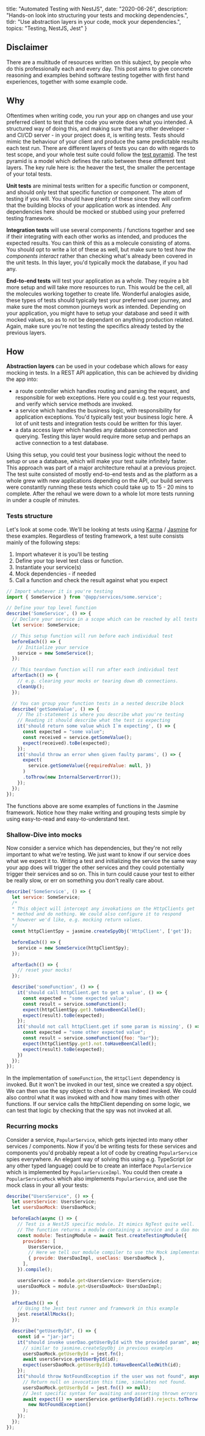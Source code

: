 
  title: "Automated Testing with NestJS",
  date: "2020-06-26",
  description: "Hands-on look into structuring your tests and mocking dependencies.",
  tldr: "Use abstraction layers in your code, mock your dependencies.",
  topics: "Testing, NestJS, Jest"
}



## Disclaimer

There are a multitude of resources written on this subject, by people who do this professionally each and every day. This post aims to give concrete reasoning and examples behind software testing together with first hand experiences, together with some example code.

## Why

Oftentimes when writing code, you run your app on changes and use your preferred client to test that the code you wrote does what you intended. A structured way of doing this, and making sure that any other developer - and CI/CD server - in your project does it, is writing tests. Tests should mimic the behaviour of your client and produce the same predictable results each test run. There are different layers of tests you can do with regards to test scope, and your whole test suite could follow the [test pyramid](https://martinfowler.com/articles/practical-test-pyramid.html#TheTestPyramid). The test pyramid is a model which defines the ratio between these different test layers. The key rule here is: the heaver the test, the smaller the percentage of your total tests.

**Unit tests** are minimal tests written for a specific function or component, and should only test that specific function or component. The atom of testing if you will. You should have plenty of these since they will confirm that the building blocks of your application work as intended. Any dependencies here should be mocked or stubbed using your preferred testing framework.

**Integration tests** will use several components / functions together and see if their integrating with each other works as intended, and produces the expected results. You can think of this as a molecule consisting of atoms. You should opt to write a lot of these as well, but make sure to test _how the components interact_ rather than checking what's already been covered in the unit tests. In this layer, you'd typically mock the database, if you had any.

**End-to-end tests** will test your application as a whole. They require a bit more setup and will take more resources to run. This would be the cell, all the molecules working together to create life. Wonderful analogies aside, these types of tests should typically test your preferred user journey, and make sure the most common journeys work as intended. Depending on your application, you might have to setup your database and seed it with mocked values, so as to not be dependant on anything production related. Again, make sure you're not testing the specifics already tested by the previous layers.

## How

**Abstraction layers** can be used in your codebase which allows for easy mocking in tests. In a REST API application, this can be achieved by dividing the app into:

- a route controller which handles routing and parsing the request, and responsible for web exceptions. Here you could e.g. test your requests, and verify which service methods are invoked.
- a service which handles the business logic, with responsibility for application exceptions. You'd typically test your business logic here. A lot of unit tests and integration tests could be written for this layer.
- a data access layer which handles any database connection and querying. Testing this layer would require more setup and perhaps an active connection to a test database.

Using this setup, you could test your business logic without the need to setup or use a database, which will make your test suite infinitely faster. This approach was part of a major architecture rehaul at a previous project. The test suite consisted of mostly end-to-end tests and as the platform as a whole grew with new applications depending on the API, our build servers were constantly running these tests which could take up to 15 - 20 mins to complete. After the rehaul we were down to a whole lot more tests running in under a couple of minutes.

### Tests structure

Let's look at some code. We'll be looking at tests using [Karma](https://karma-runner.github.io/latest/index.html) / [Jasmine](https://jasmine.github.io/) for these examples. Regardless of testing framework, a test suite consists mainly of the following steps:

1. Import whatever it is you'll be testing
2. Define your top level test class or function.
3. Instantiate your service(s)
4. Mock dependencies - if needed
5. Call a function and check the result against what you expect

```js
// Import whatever it is you're testing
import { SomeService } from '@app/services/some.service';

// Define your top level function
describe('SomeService', () => {
  // Declare your service in a scope which can be reached by all tests cases
  let service: SomeService;

  // This setup function will run before each individual test
  beforeEach(() => {
    // Initialize your service
    service = new SomeService();
  });

  // This teardown function will run after each individual test
  afterEach(() => {
    // e.g. clearing your mocks or tearing down db connections.
    cleanUp();
  });

  // You can group your function tests in a nested describe block
  describe('getSomeValue', () => {
    // The it-statement is where you describe what you're testing
    // Reading it should describe what the test is expecting
    it('should return some value which I`m expecting', () => {
      const expected = "some value";
      const received = service.getSomeValue();
      expect(received).toBe(expected);
    });
    it('should throw an error when given faulty params', () => {
      expect(
        service.getSomeValue({requiredValue: null, })
      )
      .toThrow(new InternalServerError());
    });
  });
});

```

The functions above are some examples of functions in the Jasmine framework. Notice how they make writing and grouping tests simple by using easy-to-read and easy-to-understand text.

### Shallow-Dive into mocks

Now consider a service which has dependencies, but they're not relly important to what we're testing. We just want to know if our service does what we expect it to. Writing a test and initializing the service the same way your app does will trigger the other services and they could potentially trigger their services and so on. This in turn could cause your test to either be really slow, or err on something you don't really care about.

```js
describe('SomeService', () => {
  let service: SomeService;
  /*
  * This object will intercept any invokations on the HttpClients get
  * method and do nothing. We could also configure it to respond
  * however we'd like, e.g. mocking return values.
  */
  const httpClientSpy = jasmine.createSpyObj('HttpClient', ['get']);

  beforeEach(() => {
    service = new SomeService(httpClientSpy);
  });

  afterEach(() => {
    // reset your mocks!
  });

  describe('someFunction', () => {
    it('should call httpClient.get to get a value', () => {
      const expected = "some expected value";
      const result = service.someFunction();
      expect(httpClientSpy.get).toHaveBeenCalled();
      expect(result).toBe(expected);
    });
    it('should not call httpClient.get if some param is missing', () => {
      const expected = "some other expected value";
      const result = service.someFunction({foo: "bar"});
      expect(httpClientSpy.get).not.toHaveBeenCalled();
      expect(result).toBe(expected);
    })
  });
});
```

In the implementation of `someFunction`, the `HttpClient` dependency is invoked. But it won't be invoked in our test, since we created a spy object. We can then use the spy object to check if it was indeed invoked. We could also control what it was invoked with and how many times with other functions. If our service calls the httpClient depending on some logic, we can test that logic by checking that the spy was not invoked at all.

### Recurring mocks

Consider a service, `PopularService`, which gets injected into many other services / components. Now if you'd be writing tests for these services and components you'd probably repeat a lot of code by creating `PopularService` spies everywhere. An elegant way of solving this using e.g. TypeScript (or any other typed language) could be to create an interface `PopularService` which is implemented by `PopularServiceImpl`. You could then create a `PopularServiceMock` which also implements `PopularService`, and use the mock class in your all your tests:

```js
describe("UsersService", () => {
  let usersService: UsersService;
  let usersDaoMock: UsersDaoMock;

  beforeEach(async () => {
    // Test is a NestJS specific module. It mimics NgTest quite well.
    // The function returns a module containing a service and a dao mock
    const module: TestingModule = await Test.createTestingModule({
      providers: [
        UsersService,
        // Here we tell our module compiler to use the Mock implementation
        { provide: UsersDaoImpl, useClass: UsersDaoMock },
      ],
    }).compile();

    usersService = module.get<UsersService> UsersService;
    usersDaoMock = module.get<UsersDaoMock> UsersDaoImpl;
  });

  afterEach(() => {
    // Using the Jest test runner and framework in this example
    jest.resetAllMocks();
  });

  describe("getUserById", () => {
    const id = "jar-jar";
    it("should invoke userDao.getUserById with the provided param", async () => {
      // similar to jasmine.createSpyObj in previous examples
      usersDaoMock.getUserById = jest.fn();
      await usersService.getUserById(id);
      expect(usersDaoMock.getUserById).toHaveBeenCalledWith(id);
    });
    it("should throw NotFoundException if the user was not found", async () => {
      // Return null on invocation this time, simulates not found.
      usersDaoMock.getUserById = jest.fn(() => null);
      // Jest specific syntax for awaiting and asserting thrown errors
      await expect(() => usersService.getUserById(id)).rejects.toThrow(
        new NotFoundException()
      );
    });
  });
});
```
